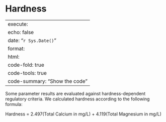 # Hardness

---
execute:
  echo: false
date: "`r Sys.Date()`"
format:
  html:
    code-fold: true
    code-tools: true
    code-summary: "Show the code"
---

Some parameter results are evaluated against hardness-dependent regulatory criteria. We calculated hardness according to the following formula:

Hardness = 2.497(Total Calcium in mg/L) + 4.119(Total Magnesium in mg/L)



```r



```
